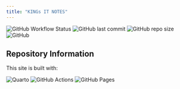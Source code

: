 ```yaml
---
title: "KINGs IT NOTES"
---
```


![GitHub Workflow Status](https://img.shields.io/github/actions/workflow/status/king/quarto-test-2/publish.yml?style=for-the-badge)
![GitHub last commit](https://img.shields.io/github/last-commit/king/quarto-test-2?style=for-the-badge)
![GitHub repo size](https://img.shields.io/github/repo-size/king/quarto-test-2?style=for-the-badge)
![GitHub](https://img.shields.io/github/license/king/quarto-test-2?style=for-the-badge)

## Repository Information

This site is built with:

![Quarto](https://img.shields.io/badge/Made%20with-Quarto-blue?style=for-the-badge&logo=quarto)
![GitHub Actions](https://img.shields.io/badge/CI/CD-GitHub_Actions-2088FF?style=for-the-badge&logo=github-actions)
![GitHub Pages](https://img.shields.io/badge/Hosted_on-GitHub_Pages-222222?style=for-the-badge&logo=github)

